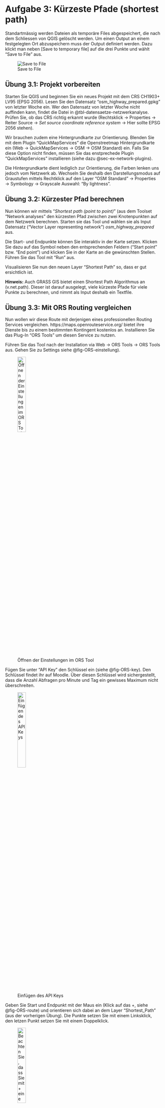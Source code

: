 # Aufgabe 3: Kürzeste Pfade (shortest path)

:::{.callout-note}

Standartmässig werden Dateien als temporäre Files abgespeichert, die nach dem Schliessen von QGIS gelöscht werden. Um einen Output an einem festgelegten Ort abzuspeichern muss der Output definiert werden. Dazu klickt man neben [Save to temporary file] auf die drei Punkte und wählt "Save to File" aus.

![Save to File](figures/saveToTemp.jpg){#fig-saveToTempFile}
:::

## Übung 3.1: Projekt vorbereiten {#sec-ex-osm-background}

Starten Sie QGIS und beginnen Sie ein neues Projekt mit dem CRS CH1903+ LV95 (EPSG 2056). Lesen Sie den Datensatz "osm_highway_prepared.gpkg" von letzter Woche ein. Wer den Datensatz von letzter Woche nicht auffinden kann, findet die Datei in @tbl-datensaetze-netzwerkanalyse. Prüfen Sie, ob das CRS richtig erkannt wurde (Rechtsklick → Properties → Reiter Source → *Set source coordinate reference system* → Hier sollte EPSG 2056 stehen).

Wir brauchen zudem eine Hintergrundkarte zur Orientierung. Blenden Sie mit dem Plugin "QuickMapServices" die Openstreetmap Hintergrundkarte ein (Web → QuickMapServices → OSM → OSM Standard) ein. Falls Sie diese Option nicht finden, müssen Sie das enstprechede Plugin "QuickMapServices" installieren (siehe dazu @sec-ex-network-plugins).

Die Hintergrundkarte dient lediglich zur Orientierung, die Farben lenken uns jedoch vom Netzwerk ab. Wechseln Sie deshalb den Darstellungsmodus auf Graustufen mittels Rechtklick auf den Layer "OSM Standard" → Properties → Symbology → Grayscale Auswahl: "By lightness".

## Übung 3.2: Kürzester Pfad berechnen {#sec-ex-shortestpath}

Nun können wir mittels "*Shortest path (point to point)*" (aus dem Toolset "Network analyses" den kürzesten Pfad zwischen zwei Knotenpunkten auf dem Netzwerk berechnen. Starten sie das Tool und wählen sie als Input Datensatz ("Vector Layer representing network") _osm_highway_prepared_ aus.

Die Start- und Endpunkte können Sie interaktiv in der Karte setzen. Klicken Sie dazu auf das Symbol neben den entsprechenden Feldern ("Start point" bzw. "End point") und klicken Sie in der Karte an die gewünschten Stellen. Führen Sie das Tool mit "Run" aus.

Visualisieren Sie nun den neuen Layer "Shortest Path" so, dass er gut ersichtlich ist.

**Hinweis:** Auch GRASS GIS bietet einen Shortest Path Algorithmus an (v.net.path). Dieser ist darauf ausgelegt, viele kürzeste Pfade für viele Punkte zu berechnen, und nimmt als Input deshalb ein Textfile.

## Übung 3.3: Mit ORS Routing vergleichen

Nun wollen wir diese Route mit derjenigen eines professionellen Routing Services vergleichen. https://maps.openrouteservice.org/ bietet ihre Dienste bis zu einem bestimmten Kontingent kostenlos an. Installieren Sie das Plug-In "ORS Tools" um diesen Service zu nutzen.

Führen Sie das Tool nach der Installation via Web → ORS Tools → ORS Tools aus. Gehen Sie zu Settings siehe @fig-ORS-einstellung). 

![Öffnen der Einstellungen im ORS Tool](figures/ORS_Einstellungen.png){#fig-ORS-einstellung width=25%}

Fügen Sie unter "API Key" den Schlüssel ein (siehe @fig-ORS-key). Den Schlüssel findet ihr auf Moodle. Über diesen Schlüssel wird sichergestellt, dass die Anzahl Abfragen pro Minute und Tag ein gewisses Maximum nicht überschreiten.

![Einfügen des API Keys](figures/ORS_key.png){#fig-ORS-key width=25%}

Geben Sie Start und Endpunkt mit der Maus ein (Klick auf das +, siehe @fig-ORS-route) und orientieren sich dabei an dem Layer "Shortest_Path" (aus der vorherigen Übung). Die Punkte setzen Sie mit einem Linksklick, den letzen Punkt setzen Sie mit einem Doppelklick.

![ Beachten Sie, dass Sie mit + eine ganze Route setzen müssen und nicht einzelne Punkte.](figures/ORS_Punkte.png){#fig-ORS-route width=25%}

Allenfalls verschwindet das "ORS Tools" Fenster, sie können es aber über die Toolbar (siehe @fig-orsrouting) wieder aufrufen.

![ORS Routing](figures/osm.jpg){#fig-orsrouting}

Mit einem Klick auf dieses Symbol erscheint das ORS Routing wieder.

Führen Sie die Berechnung mit "Apply" aus und vergleichen Sie den resultierenden Pfad mit dem "Shortest Path" aus @sec-ex-shortestpath. Führen Sie die gleiche Berechnung mit verschiedenen Einstellungen durch (kürzeste Route, schnellste Route, Fahrrad, zu Fuss). Vergleichen Sie die unterschiedlichen Routen mit unserer eigenen Berechnung und visualisieren Sie diese in einer Karte.

Berechnen Sie nun mit OSM Routing den kürzesten Pfad zwischen dem Campus Grüental und dem Campus Reidbach, auch wieder je einmal mit der Verkehrsmodalität Auto, Fahrrad und Fussweg. Vergleichen Sie die drei Resultate.

:::{.callout-note}

Das `ORS Tools Plugin` bietet keine Möglichkeit, die blauen Linien zu entfernen, die die ausgewählten Punkte auf der Karte verbinden (https://github.com/GIScience/orstools-qgis-plugin/issues/120). Diese Linien sind temporär, d.h. sie werden beim nächsten Öffnen des QGIS-Projekts wieder verschwinden.

:::